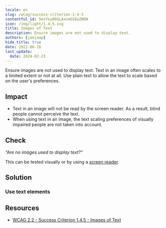 ```yaml
---
locale: en
slug: /wcag/success-criterion-1-4-5
contentful_id: 5msYey0bGLAxxmGSEwZNON
icon: /img/light/1.4.5.svg
title: Images of Text
description: Ensure images are not used to display text.
authors: [janjaap]
hide_title: true
date: 2022-06-16
last_update:
  date: 2024-02-23
---
```


<Hero
  title="Images of Text"
  image="/img/light/1.4.5.svg"
  alt="WCAG 1.4.5 icon"
  prefix="Success Criterion 1.4.5"
  suffix="Level AA"
/>

Ensure images are not used to display text. Text in an image often scales to a limited extent or not at all. Use plain text to allow the text to scale based on the user's preferences.

## Impact

- Text in an image will not be read by the screen reader. As a result, blind people cannot perceive the text.
- When using text in an image, the text scaling preferences of visually impaired people are not taken into account.

## Check

*“Are no images used to display text?“*

This can be tested visually or by using a [screen reader](/en/stats/screen-reader).

## Solution

### Use text elements

<CodeSample id="text-element" locale="en"/>

## Resources

- [WCAG 2.2 - Success Criterion 1.4.5 - Images of Text](https://www.w3.org/TR/WCAG22/#images-of-text)
